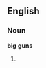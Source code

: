 ==English==
{{wikipedia|dab=Big Guns (disambiguation)|Big Guns}}
===Noun===
'''big guns'''
#{{plural of|big gun}}